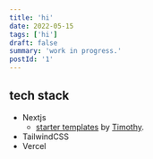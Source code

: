 ```yaml
---
title: 'hi'
date: 2022-05-15
tags: ['hi']
draft: false
summary: 'work in progress.'
postId: '1'
---
```


## tech stack

- Nextjs
  - [starter templates](https://github.com/timlrx/tailwind-nextjs-starter-blog) by [Timothy](https://twitter.com/timlrxx).
- TailwindCSS
- Vercel
